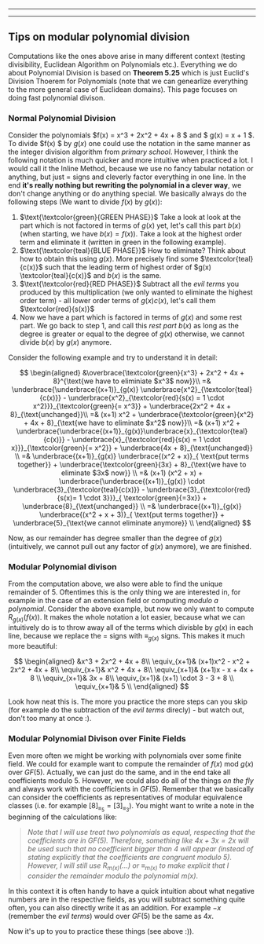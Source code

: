 
<PolyRemainder/>

---

<VerifyToken/>

---

## Tips on modular polynomial division

Computations like the ones above arise in many different context (testing divisibility, Euclidean Algorithm on Polynomials etc.).
Everything we do about Polynomial Division is based on **Theorem 5.25** which is just Euclid's Division Thoerem for Polynomials (note that we can genearlize everything to the more general case of Euclidean domains). This page focuses on doing fast polynomial divison.

### Normal Polynomial Division

Consider the polynomials $f(x) = x^3 + 2x^2 + 4x + 8 $ and $ g(x) = x + 1 $. To divide $f(x) $ by $g(x)$ one could use the notation in the same manner as the integer division algorithm from *primary school*. However, I think the following notation is much quicker and more intuitive when practiced a lot. I would call it the $\text{{Inline Method}}$, because we use no fancy tabular notation or anything, but just $=$ signs and cleverly factor everything in one line. In the end **it's really nothing but rewriting the polynomial in a clever way**, we don't change anything or do anything special.
We basically always do the following steps (We want to divide $f(x)$ by $g(x)$):

1. $\text{\textcolor{green}{GREEN PHASE}}$ Take a look at look at the part which is not factored in terms of $g(x)$ yet, let's call this part $b(x)$ (when starting, we have $b(x) = f(x)$). Take a look at the highest order term and eliminate it (written in green in the following example).
2. $\text{\textcolor{teal}{BLUE PHASE}}$ How to eliminate? Think about how to obtain this using $g(x)$. More precisely find some $\textcolor{teal}{c(x)}$ such that the leading term of highest order of $g(x) \textcolor{teal}{c(x)}$ and $b(x)$ is the same.
3. $\text{\textcolor{red}{RED PHASE}}$ Subtract all the *evil terms* you produced by this multiplication (we only wanted to eliminate the highest order term) - all lower order terms of $g(x) c(x)$, let's call them $\textcolor{red}{s(x)}$ 
4. Now we have a part which is factored in terms of $g(x)$ and some rest part. We go back to step 1, and call this *rest part* $b(x)$ as long as the degree is greater or equal to the degree of $g(x)$ otherwise, we cannot divide $b(x)$ by $g(x)$ anymore.

Consider the following example and try to understand it in detail:

$$
\begin{aligned}
&\overbrace{\textcolor{green}{x^3} + 2x^2 + 4x + 8}^{\text{we have to eliminiate $x^3$ now}}\\
=& \underbrace{\underbrace{(x+1)}_{g(x)} \underbrace{x^2}_{\textcolor{teal}{c(x)}} - \underbrace{x^2}_{\textcolor{red}{s(x) = 1 \cdot x^2}}}_{\textcolor{green}{= x^3}} + \underbrace{2x^2 + 4x + 8}_{\text{unchanged}}\\
=& (x+1) x^2 + \underbrace{\textcolor{green}{x^2} +  4x + 8}_{\text{we have to eliminate $x^2$ now}}\\
=& (x+1) x^2 + \underbrace{\underbrace{(x+1)}_{g(x)}\underbrace{x}_{\textcolor{teal}{c(x)}} - \underbrace{x}_{\textcolor{red}{s(x) = 1 \cdot x}}}_{\textcolor{green}{= x^2}} + \underbrace{4x + 8}_{\text{unchanged}} \\
=& \underbrace{(x+1)}_{g(x)} \underbrace{(x^2 + x)}_{
    \text{put terms together}} + \underbrace{\textcolor{green}{3x} + 8}_{\text{we have to eliminate $3x$ now}} \\
=& (x+1) (x^2 + x) + \underbrace{\underbrace{(x+1)}_{g(x)} \cdot \underbrace{3}_{\textcolor{teal}{c(x)}} - \underbrace{3}_{\textcolor{red}{s(x)= 1 \cdot 3}}}_{ \textcolor{green}{=3x}} + \underbrace{8}_{\text{unchanged}} \\
=& \underbrace{(x+1)}_{g(x)} \underbrace{(x^2 + x + 3)}_{
    \text{put terms together}} + \underbrace{5}_{\text{we cannot eliminate anymore}} \\
\end{aligned}
$$

Now, as our remainder has degree smaller than the degree of $g(x)$ (intuitively, we cannot pull out any factor of $g(x)$ anymore), we are finished.


### Modular Polynomial divison

From the computation above, we also were able to find the unique remainder of $5$. Oftentimes this is the only thing we are interested in, for example in the case of an extension field or computing *modulo a polynomial*. Consider the above example, but now we only want to compute $R_{g(x)}(f(x))$. It makes the whole notation a lot easier, because what we can intuitively do is to throw away all of the terms which divisble by $g(x)$ in each line, because we replace the $=$ signs with $\equiv_{g(x)}$ signs. This makes it much more beautiful:

$$
\begin{aligned}
&x^3 + 2x^2 + 4x + 8\\
\equiv_{x+1}& (x+1)x^2 - x^2 + 2x^2 + 4x + 8\\
\equiv_{x+1}& x^2 +  4x + 8\\
\equiv_{x+1}& (x+1)x - x + 4x + 8 \\
\equiv_{x+1}& 3x + 8\\
\equiv_{x+1}& (x+1) \cdot 3 - 3 + 8 \\
\equiv_{x+1}& 5 \\
\end{aligned}
$$

Look how neat this is. The more you practice the more steps can you skip (for example do the subtraction of the *evil terms* direcly) - but watch out, don't too many at once :).


### Modular Polynomial Divison over Finite Fields

Even more often we might be working with polynomials over some finite field. We could for example want to compute the remainder of $f(x)$ mod $g(x)$ over $GF(5)$. Actually, we can just do the same, and in the end take all coefficients modulo $5$. However, we could also do all of the things *on the fly* and always work with the coefficients in $GF(5)$. Remember that we basically can consider the coefficients as representatives of modular equivalence classes (i.e. for example $[8]_{\equiv_5} = [3]_{\equiv_3}$). You might want to write a note in the beginning of the calculations like:

> *Note that I will use treat two polynomials as equal, respecting that the coefficients are in $GF(5)$. Therefore, something like $4x + 3x = 2x$ will be used such that no coefficient bigger than $4$ will appear (instead of stating explicitly that the coefficients are congruent modulo $5$). However, I will still use $R_{m(x)}(...)$ or $\equiv_{m(x)}$ to make explicit that I consider the remainder modulo the polynomial $m(x)$*.


In this context it is often handy to have a quick intuition about what negative numbers are in the respective fields, as you will subtract something quite often, you can also directly write it as an addition. For example $-x$ (remember the *evil terms*) would over $GF(5)$ be the same as $4x$.

Now it's up to you to practice these things (see above :)).
 
